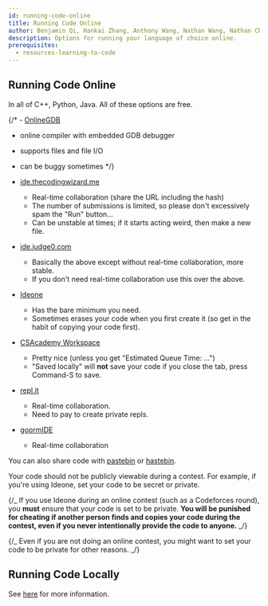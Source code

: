 ```yaml
---
id: running-code-online
title: Running Code Online
author: Benjamin Qi, Hankai Zhang, Anthony Wang, Nathan Wang, Nathan Chen
description: Options for running your language of choice online.
prerequisites:
  - resources-learning-to-code
---
```


## Running Code Online

In all of C++, Python, Java. All of these options are free.

{/\* - [OnlineGDB](https://www.onlinegdb.com/)

- online compiler with embedded GDB debugger
- supports files and file I/O
- can be buggy sometimes \*/}

- [ide.thecodingwizard.me](https://ide.thecodingwizard.me/)
  - Real-time collaboration (share the URL including the hash)
  - The number of submissions is limited, so please don't excessively spam the
    "Run" button...
  - Can be unstable at times; if it starts acting weird, then make a new file.
- [ide.judge0.com](https://ide.judge0.com/)
  - Basically the above except without real-time collaboration, more stable.
  - If you don't need real-time collaboration use this over the above.
- [Ideone](http://ideone.com/)
  - Has the bare minimum you need.
  - Sometimes erases your code when you first create it (so get in the habit of
    copying your code first).
- [CSAcademy Workspace](https://csacademy.com/workspace/)
  - Pretty nice (unless you get "Estimated Queue Time: ...")
  - "Saved locally" will **not** save your code if you close the tab, press
    Command-S to save.
- [repl.it](https://repl.it/)
  - Real-time collaboration.
  - Need to pay to create private repls.
- [goormIDE](https://ide.goorm.io/)
  - Real-time collaboration

You can also share code with [pastebin](https://pastebin.com/) or
[hastebin](https://hastebin.com/).

<Warning>

Your code should not be publicly viewable during a contest. For example, if
you're using Ideone, set your code to be secret or private.

{/_ If you use Ideone during an online contest (such as a Codeforces round), you
**must** ensure that your code is set to be private. **You will be punished for
cheating if another person finds and copies your code during the contest, even
if you never intentionally provide the code to anyone.** _/}

{/_ Even if you are not doing an online contest, you might want to set your code
to be private for other reasons. _/}

</Warning>

## Running Code Locally

See [here](/general/running-code-locally) for more information.
